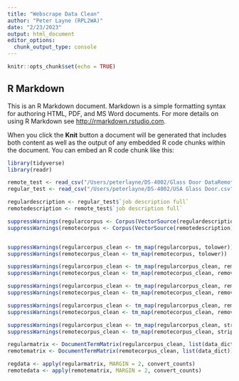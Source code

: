 ```yaml
---
title: "Webscrape Data Clean"
author: "Peter Layne (RPL2WA)"
date: "2/23/2023"
output: html_document
editor_options: 
  chunk_output_type: console
---
```


```r
knitr::opts_chunk$set(echo = TRUE)
```

## R Markdown

This is an R Markdown document. Markdown is a simple formatting syntax for authoring HTML, PDF, and MS Word documents. For more details on using R Markdown see <http://rmarkdown.rstudio.com>.

When you click the **Knit** button a document will be generated that includes both content as well as the output of any embedded R code chunks within the document. You can embed an R code chunk like this:

```r
library(tidyverse)
library(readr)
```


```r
remote_test <- read_csv("/Users/peterlayne/DS-4002/Glass Door DataRemote.csv")
regular_test <- read_csv("/Users/peterlayne/DS-4002/USA Glass Door.csv")
```


```r
regulardescription <- regular_test$`job description full`
remotedescription <- remote_test$`job description full`

```

```r
suppressWarnings(regularcorpus <- Corpus(VectorSource(regulardescription)))
suppressWarnings(remotecorpus <- Corpus(VectorSource(remotedescription)))


suppressWarnings(regularcorpus_clean <- tm_map(regularcorpus, tolower))
suppressWarnings(remotecorpus_clean <- tm_map(remotecorpus, tolower))

suppressWarnings(regularcorpus_clean <- tm_map(regularcorpus_clean, removeNumbers))
suppressWarnings(remotecorpus_clean <- tm_map(remotecorpus_clean, removeNumbers))

suppressWarnings(regularcorpus_clean <- tm_map(regularcorpus_clean, removeWords, stopwords()))
suppressWarnings(remotecorpus_clean <- tm_map(remotecorpus_clean, removeWords, stopwords()))

suppressWarnings(regularcorpus_clean <- tm_map(regularcorpus_clean, removePunctuation))
suppressWarnings(remotecorpus_clean <- tm_map(remotecorpus_clean, removePunctuation))

suppressWarnings(regularcorpus_clean <- tm_map(regularcorpus_clean, stripWhitespace))
suppressWarnings(remotecorpus_clean <- tm_map(remotecorpus_clean, stripWhitespace))

```

```r
regularmatrix <- DocumentTermMatrix(regularcorpus_clean, list(data_dict))
remotematrix <- DocumentTermMatrix(remotecorpus_clean, list(data_dict))
```

```r
regdata <- apply(regularmatrix, MARGIN = 2, convert_counts)
remotedata <- apply(remotematrix, MARGIN = 2, convert_counts)
  
```



